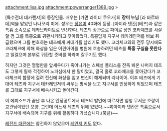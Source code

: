 attachment:lisa.jpg attachment:powerranger1389.jpg
>{{{#silver '''"줄지어 선 악을 태양 아래에 밝혀낸다. 빛의 형사, 데카 브라이트!"'''}}}

[특수전대 데카렌쟈]의 등장인물. 배우는 [가면 라이더 쿠우가]의 '''장미 누님''' [라 바르바 데]역을 맡았던 나나모리 미에. 성우는 [[정유미]]
40화에 등장. [아이라 텟칸](테츠)과 같은 특흉 소속으로 데카브라이트로 변신한다. 테츠의 상관으로 파이로 성인 코라체크를 사살할 겸 그를 특흉으로 귀환시키려고 찾아왔었다. 특흉답게 지구서 데카레인저를 바보 취급했으며 그를 변호하는 테츠에게 싸대기를 날리기도 했다. 코라체크와의 전투 당시에도 코라체크에 의해 화상을 입은 어린아이를 병원에 호송하려던 테츠를 '''특흉 구실을 못한다'''고 일컬으며 본부로 귀환할 준비를 하라며 갈구기도 했다.

하지만 그것은 열혈만을 앞세우다가 죽어나가는 스페셜 폴리스를 잔뜩 봐온 나머지 테츠도 그렇게 될까 걱정하여 노파심에서 한 말이었고,  결국 홀로 코라체크를 쫓아갔다가 코라체크의 함정에 걸려 전신에 화상을 입고 변신이 해제되며 리타이어. 이후 테츠에게 기대어 테츠와 지구서 데카레인저의 싸우는 방식을 보고 지구서를 인정하게 되었으며 테츠를 그대로 지구서에 배속시키고 돌아간다.

이 에피소드가 끝난 후 나온 엔딩꽁트에서 테츠의 발언에 따르자면 엄청 무서운 호랑이 교관님이었던 모양. 그런데 어느새 테츠의 뒤에 있었다.~~考아이라 텟칸은 특흉으로서 지구서에 배속되어 지구를 위해 활동하다 가셨습니다.(묵념)~~

[[레전드 대전]]에는 참전하지 않았으며 [[레인저 키]]도 없다.
